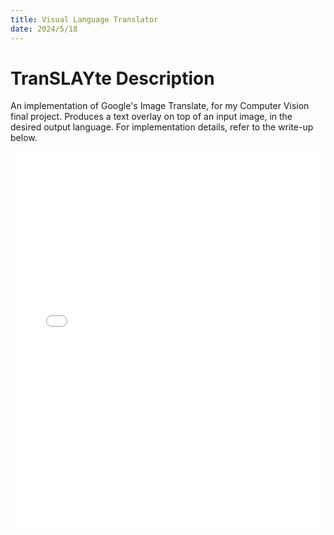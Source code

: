 ```yaml
---
title: Visual Language Translator
date: 2024/5/18
---
```


# TranSLAYte Description


<ProjectPage src="/images/projects/translate.jpg" alt="Translate Example" gitLink="https://github.com/gavin-dhanda/Visual-Language-Translator"/>

An implementation of Google's Image Translate, for my Computer Vision final project. Produces a text overlay on top of an input image, in the desired output language. For implementation details, refer to the write-up below.

<embed src="/files/translate.pdf" type="application/pdf" width="100%" height="600px" />

